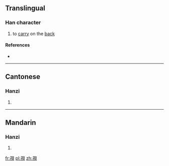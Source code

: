 ==Translingual==

===Han character===
{{Han char|rn=39|rad=子|as=07|sn=10|four=|canj=弓木月山金 (NDBUC)|ids=⿰[[子]][[貝]]}}

# {{context|Cantonese}} to [[carry]] on the [[back]]

====References====
* {{Han ref|kx=0280.021|hdz=21016.030|uh=5B6D|ud=23405}}

----

==Cantonese==

===Hanzi===
{{yue-hanzi|jyut=|y=me1}}

# {{defn|lang=yue|sort=子07}}

----

==Mandarin==

===Hanzi===
{{cmn-hanzi|pin=[[càn]] ([[can4]]), [[miē]] ([[mie1]])|wg=ts'an<sup>4</sup>, mieh<sup>1</sup>}}

# {{defn|lang=cmn|sort=子07}}

[[fr:孭]]
[[pl:孭]]
[[zh:孭]]